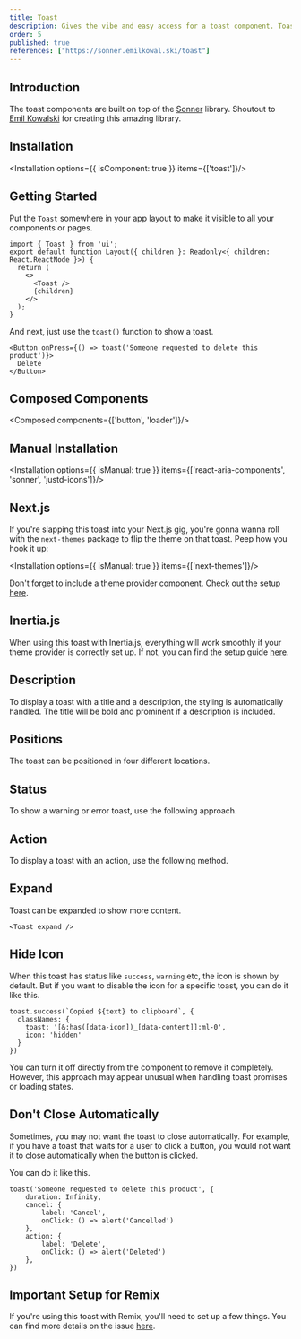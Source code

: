 ```yaml
---
title: Toast
description: Gives the vibe and easy access for a toast component. Toasts show quick, temporary alerts about actions, errors, or other events in an app.
order: 5
published: true
references: ["https://sonner.emilkowal.ski/toast"]
---
```


## Introduction
The toast components are built on top of the [Sonner](https://sonner.emilkowal.ski/) library. Shoutout to [Emil Kowalski](https://github.com/emilkowalski) for creating this amazing library.


<How toUse="statuses/toast-demo" />

## Installation
<Installation options={{ isComponent: true }} items={['toast']}/>

## Getting Started
Put the `Toast` somewhere in your app layout to make it visible to all your components or pages.
```
import { Toast } from 'ui';
export default function Layout({ children }: Readonly<{ children: React.ReactNode }>) {
  return (
    <>
      <Toast />
      {children}
    </>
  );
}
```
And next, just use the `toast()` function to show a toast.
```
<Button onPress={() => toast('Someone requested to delete this product')}>
  Delete
</Button>
```

## Composed Components
<Composed components={['button', 'loader']}/>

## Manual Installation
<Installation options={{ isManual: true }} items={['react-aria-components', 'sonner', 'justd-icons']}/>
<SourceCode toShow='toast'/>


## Next.js
If you're slapping this toast into your Next.js gig, you're gonna wanna roll with the `next-themes` package to flip the theme on that toast. Peep how you hook it up:

<Installation options={{ isManual: true }} items={['next-themes']}/>

Don't forget to include a theme provider component. Check out the setup [here](/docs/dark-mode/next-js).

## Inertia.js

When using this toast with Inertia.js, everything will work smoothly if your theme provider is correctly set up. If not, you can find the setup guide [here](/docs/dark-mode/inertia-js).

## Description

To display a toast with a title and a description, the styling is automatically handled. The title will be bold and prominent if a description is included.

<How toUse="statuses/toast-description-demo" />

## Positions

The toast can be positioned in four different locations.

<How toUse="statuses/toast-positions-demo" />

## Status

To show a warning or error toast, use the following approach.

<How toUse="statuses/toast-status-demo" />

## Action

To display a toast with an action, use the following method.

<How toUse="statuses/toast-action-demo" />

## Expand
Toast can be expanded to show more content.
```tsx
<Toast expand />
```

## Hide Icon
When this toast has status like `success`, `warning` etc, the icon is shown by default. But if you want to disable the icon for a specific toast, you can do it like this.
```tsx {2-5}
toast.success(`Copied ${text} to clipboard`, {
  classNames: {
    toast: '[&:has([data-icon])_[data-content]]:ml-0',
    icon: 'hidden'
  }
})
```

You can turn it off directly from the component to remove it completely. However, this approach may appear unusual when handling toast promises or loading states.

## Don't Close Automatically

Sometimes, you may not want the toast to close automatically. For example, if you have a toast that waits for a user to click a button, you would not want it to close automatically when the button is clicked.

You can do it like this.

```tsx {2}
toast('Someone requested to delete this product', {
    duration: Infinity,
    cancel: {
        label: 'Cancel',
        onClick: () => alert('Cancelled')
    },
    action: {
        label: 'Delete',
        onClick: () => alert('Deleted')
    },
})
```

## Important Setup for Remix

If you're using this toast with Remix, you'll need to set up a few things. You can find more details on the issue [here](https://github.com/remix-run/remix/discussions/9318).
